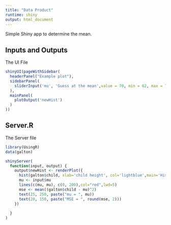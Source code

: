 ```yaml
---
title: "Data Product"
runtime: shiny
output: html_document
---
```


Simple Shiny app to determine the mean.

## Inputs and Outputs

The UI File

```r
shinyUI(pageWithSidebar(
  headerPanel("Example plot"),
  sidebarPanel(
    sliderInput('mu', 'Guess at the mean',value = 70, min = 62, max = 74, step = 0.05,)
  ),
  mainPanel(
    plotOutput('newHist')
  )
))
```

## Server.R

The Server file

```r
library(UsingR)
data(galton)

shinyServer(
  function(input, output) {
    output$newHist <- renderPlot({
      hist(galton$child, xlab='child height', col='lightblue',main='Histogram')
      mu <- input$mu
      lines(c(mu, mu), c(0, 200),col="red",lwd=5)
      mse <- mean((galton$child - mu)^2)
      text(25, 250, paste("mu = ", mu))
      text(20, 150, paste("MSE = ", round(mse, 2)))
    })
    
  }
)
```




